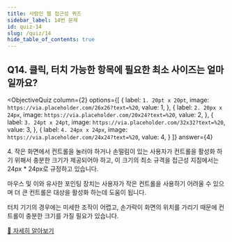 ```yaml
---
title: 사람인 웹 접근성 퀴즈
sidebar_label: 14번 문제
id: quiz-14
slug: /quiz/14
hide_table_of_contents: true
---
```


## Q14. 클릭, 터치 가능한 항목에 필요한 최소 사이즈는 얼마일까요?


<ObjectiveQuiz
  column={2}
  options={[
    {
      label: `1. 20pt x 20pt`,
      image: `https://via.placeholder.com/26x26?text=%20`,
      value: 1,
    },
    {
      label: `2. 20px x 24px`,
      image: `https://via.placeholder.com/20x24?text=%20`,
      value: 2,
    },
    {
      label: `3. 24pt x 24pt`,
      image: `https://via.placeholder.com/32x32?text=%20`,
      value: 3,
    },
    {
      label: `4. 24px x 24px`,
      image: `https://via.placeholder.com/24x24?text=%20`,
      value: 4,
    }
  ]}
  answer={4}
>
  <Correct>
    <p>
      4. 작은 화면에서 컨트롤을 눌러야 하거나 손떨림이 있는 사용자가 컨트롤을 활성화 하기 
      위해서 충분한 크기가 제공되어야 하고, 이 크기의 최소 규격을 접근성 지침에서는 24px * 24px로
      규정하고 있습니다.
    </p>
  </Correct>
  <p>
    마우스 및 이와 유사한 포인팅 장치는 사용자가 작은 컨트롤을 사용하기 어려울 수 있으며 더 
    큰 컨트롤은 대상을 활성화 하는데 도움이 됩니다.
  </p>
  <p>
    터치 기기의 경우에는 미세한 조작이 어렵고, 손가락이 화면의 위치를 가리기 때문에 
    컨트롤이 충분한 크기를 가질 필요가 있습니다.
  </p>
  <a href="https://sri-fe1.notion.site/135561dd3c554800a976a2a4f2085fe4">
    🔎 자세히 알아보기
  </a>
  
</ObjectiveQuiz>